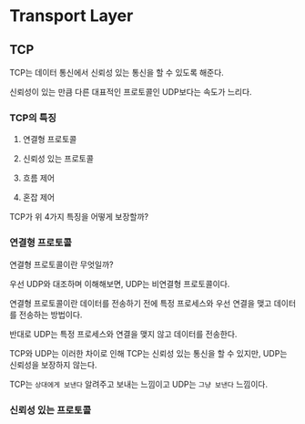 # Transport Layer

## TCP

TCP는 데이터 통신에서 신뢰성 있는 통신을 할 수 있도록 해준다.

신뢰성이 있는 만큼 다른 대표적인 프로토콜인 UDP보다는 속도가 느리다.

### TCP의 특징

1. 연결형 프로토콜

2. 신뢰성 있는 프로토콜

3. 흐름 제어

4. 혼잡 제어

TCP가 위 4가지 특징을 어떻게 보장할까?

### 연결형 프로토콜

연결형 프로토콜이란 무엇일까?

우선 UDP와 대조하며 이해해보면, UDP는 비연결형 프로토콜이다.

연결형 프로토콜이란 데이터를 전송하기 전에 특정 프로세스와 우선 연결을 맺고 데이터를 전송하는 방법이다.

반대로 UDP는 특정 프로세스와 연결을 맺지 않고 데이터를 전송한다.

TCP와 UDP는 이러한 차이로 인해 TCP는 신뢰성 있는 통신을 할 수 있지만, UDP는 신뢰성을 보장하지 않는다.

TCP는 `상대에게 보낸다` 알려주고 보내는 느낌이고 UDP는 `그냥 보낸다` 느낌이다.

### 신뢰성 있는 프로토콜
